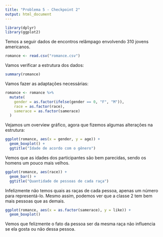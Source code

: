 ```yaml
---
title: "Problema 5 - Checkpoint 2"
output: html_document
---
```


```r
library(dplyr)
library(ggplot2)
```

Temos a seguir dados de encontros relâmpago envolvendo 310 jovens americanos.

```r
romance <- read.csv("romance.csv")
```

Vamos verificar a estrutura dos dados:

```r
summary(romance)
```

Vamos fazer as adaptações necessárias:

```r
romance <- romance %>%
  mutate(
    gender = as.factor(ifelse(gender == 0, "F", "M")),
    race = as.factor(race),
    samerace = as.factor(samerace)
  )
```

Vejamos um overview gráfico, agora que fizemos algumas alterações na estrutura:

```r
ggplot(romance, aes(x = gender, y = age)) +
  geom_boxplot() +
  ggtitle("Idade de acordo com o gênero")
```

Vemos que as idades dos participantes são bem parecidas, sendo os homens um pouco mais velhos.

```r
ggplot(romance, aes(race)) +
  geom_bar() +
  ggtitle("Quantidade de pessoas de cada raça")
```

Infelizmente não temos quais as raças de cada pessoa, apenas um número para representá-lo. Mesmo assim, podemos ver que a classe 2 tem bem mais pessoas que as demais.

```r
ggplot(romance, aes(x = as.factor(samerace), y = like)) +
  geom_boxplot()
```

Vemos que felizmente o fato da pessoa ser da mesma raça não influencia se ela gosta ou não dessa pessoa.